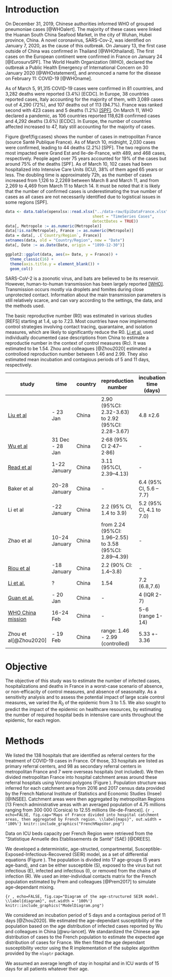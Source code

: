 # Introduction

On December 31, 2019, Chinese authorities informed WHO of grouped pneumoniae cases [@WHOalert]. The majority of these cases were linked the Huanan South China Seafood Market, in the city of Wuhan, Hubei province, China. A novel coronavirus, SARS-Cov-2, was identified on January 7, 2020, as the cause of this outbreak. On January 13, the first case outside of China was confirmed in Thailand [@WHOthailand]. The first cases on the European continent were confirmed in France on January 24 [@EurosurvSPF]. The World Health Organization (WHO), declared the outbreak a Public Health Emergency of International Concern on 30 January 2020 [@WHOstatement], and announced a name for the disease on February 11: COVID-19 [@WHOname].

As of March 5, 91,315 COVID-19 cases were confirmed in 81 countries, and 3,282 deaths were reported (3.4%) [ECDC]. In Europe, 38 countries reported cases, Italy accounting for the majority of them, with 3,089 cases out of 4,290 (72%), and 107 deaths out of 113 (94.7%). France was ranked second with 423 cases and 5 deaths (1.2%) [[SPF]](doc/biblio/COVID19_PE_20200305.pdf).
On March 11, WHO declared a pandemic, as 106 countries reported 118,628 confirmed cases and 4,292 deaths (3.6%) [ECDC]. In Europe, the number of countries affected increased to 47, Italy still accounting for the majority of cases. 

Figure \@ref(fig:cases) shows the number of cases in metropolitan France (source Santé Publique France). As of March 10, midnight, 2,030 cases were confirmed, leading to 44 deaths (2.2%) [SPF]. The two regions the most impacted were Grand Est and Ile-de-France, with 489, and 468 cases, respectively. People aged over 75 years accounted for 19% of the cases but around 75% of the deaths [SPF]. As of March 10, 102 cases had been hospitalized into Intensive Care Units (ICU), 38% of them aged 65 years or less. The doubling time is approximately 72h, as the number of cases increased from 1,126 to 2,2269 between March 8 and March 11, and from 2,269 to 4,469 from March 11 to March 14. It must be noted that it is likely that the number of confirmed cases is underestimating the true number of cases as all cases are not necessarily identified due to logistical issues in some regions [SPF].


```r
data <- data.table(openxlsx::read.xlsx("../data-raw/EpiDataFrance.xlsx", 
                                      sheet = "TimeSeries Cases", 
                                      detectDates = TRUE))
data[, Metropole := as.numeric(Metropole)]
data[!is.na(Metropole), France := as.numeric(Metropole)]
data = data[, .(`Country/Region`, France)]
setnames(data, old = "Country/Region", new = "Date")
data[, Date := as.Date(Date, origin = "1899-12-30")]
```

```r
ggplot2::ggplot(data, aes(x= Date, y = France)) +
  theme_classic(16) + 
  theme(axis.title.y = element_blank()) +
  geom_col()

```

SARS-CoV-2 is a zoonotic virus, and bats are believed to be its reservoir. However, human-to-human transmission has been largely reported [[WHO]](oc/biblio/who-china-joint-mission-on-covid-19-final-report.pdf). Transmission occurs mostly via droplets and fomites during close unprotected contact. Information about the main transmission parameters is still relatively scarce, and can vary according to the settings, the data, and the methods used.

The basic reproductive number (R0) was estimated in various studies [REFS] starting at 1.4, up to 7.23. Most countries have now implemented control strategies involving contact tracing, quarantaine, and isolation measures, which are likely to significantly reduce the R0. [Li et al.](doc/biblio/li-preprint-01.03.pdf) used individually documented case descriptions from China to estimate a reproductie number in the context of control measures (Rc). It was estimated to be 1.54. Zhou and colleagues [@Zhou2020] estimated a controlloed reproduction number between 1.46 and 2.99. They also estimated mean incubation and contagious periods of 5 and 11 days, respectively.


|study|time|country|reproduction number|incubation time (days)|generation time (days)
|-|-|-|-|-|-
|[Liu et al]()|- 23 Jan|China|2.90 (95%CI: 2.32-3.63) to 2.92 (95%CI: 2.28-3.67)|4.8 ±2.6|-
|[Wu et al](doc/biblio/Wu-Lancet.pdf)|31 Dec - 28 Jan|China|2·68 (95% CI 2·47–2·86)|-|-
|[Read et al](doc/biblio/riou-eurosurv-25-4-2.pdf)|1-22 January|China|3.11 (95%CI, 2.39–4.13)|-|-
|Baker et al|20-28 January|China|-|6.4 (95% CI, 5.6 – 7.7)|-
|Li et al|-22 January|China|2.2 (95% CI, 1.4 to 3.9)|5.2 (95% CI, 4.1 to 7.0)|7.5 (95% CI, 5.3 to 19)
|Zhao et al|10-24 January|China|from 2.24 (95%CI: 1.96–2.55) to 3.58 (95%CI: 2.89–4.39)|-|-
|[Riou et al](doc/biblio/riou-eurosurv-25-4-2.pdf)|-18 January|China|2.2 (90% CI: 1.4–3.8)|-|-
|[Li et al.](doc/biblio/li-preprint-01.03.pdf)|?|China|1.54|7.2 (6.8,7.6)|3.3 (2.3, 4.3)
|[Guan et al.](doc/biblio/guan-nejmoa2002032.pdf)|- 20 Jan|China|-|4 (IQR 2-7)|-
|[WHO China mission](doc/biblio/who-china-joint-mission-on-covid-19-final-report.pdf)|16-24 Feb|China|-|5-6 (range 1-14)|-
|Zhou et al[@Zhou2020]|- 19 Feb|China|range: 1.46 - 2.99 (controlled)|5.33 +- 3.36|4.27 +- 3.44

# Objective

The objective of this study was to estimate the number of infected cases, hospitalizations and deaths in France in a worst-case scenario of absence, or non-efficacity of control measures, and absence of seasonality. As a sensitivity analysis and to assess the potential impact of large scale control measures, we varied the $R_0$ of the epidemic from 3 to 1.5. We also sought to predict the impact of the epidemic on healthcare resources, by estimating the number of required hospital beds in intensive care units throughout the epidemic, for each region.

# Methods

We listed the 138 hospitals that are identified as referral centers for the treatment of COVID-19 cases in France. Of those, 33 hospitals are listed as primary referral centers, and 98 as secondary referral centers in metropolitan France and 7 were overseas hospitals (not included). We then divided metropolitan France into hospital catchment areas around these referral hospitals using Voronoi polygons (Figure \ref{maps}). Population structure was inferred for each catchment area from 2016 and 2017 census data provided by the French National Institute of Statistics and Economic Studies (Insee) [@INSEE]. Catchment areas were then aggregated by metropolitan Regions [13 French administrative areas with an averaged population of 4.75 millions ranging from 300 000 (Corsica) to 12.55 millions (Ile-de-France)]. 
```{r , echo=FALSE, fig.cap="Maps of France divided into hospital catchment areas, then aggregated by French region. \\label{maps}", out.width = '100%'}
knitr::include_graphics("FrenchMapsVor.png")
```

Data on ICU beds capacity per French Region were retrieved from the "Statistique Annuelle des Etablissements de Santé" (SAE) [@DREES]. 

We developed a deterministic, age-structed, compartmental, Susceptible-Exposed-Infectious-Recovered (SEIR) model, as a set of differential equations (Figure \ref{diagram}). The population is divided into 17 age-groups (5 years age-band), and can be either susceptible (S), exposed to the virus but not infectious (E), infected and infectious (I), or removed from the chains of infection (R). We used an inter-individual contacts matrix for the French population estimated by Prem and colleagues [@Prem2017] to simulate age-dependant mixing.

```{r , echo=FALSE, fig.cap="Diagram of the age-structured SEIR model. \\label{diagram}", out.width = '100%'}
knitr::include_graphics("ModelDiagram.png")
```


We considered an incubation period of 5 days and a contagious period of 11 days [@Zhou2020].
We estimated the age-dependant susceptibility of the population based on the age distribution of infected cases reported by Wu and colleagues in China [@wu-lancet]. We standardized the Chinese age distribution of cases to the French population to estimate the expected age distribution of cases for France. We then fitted the age dependant susceptibility vector using the R implementation of the subplex algorithm provided by the `nloptr` package.

We assumed an average length of stay in hospital and in ICU wards of 15 days for all patients whatever their age. 



